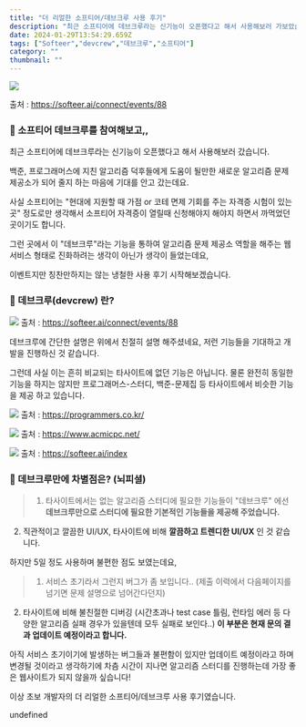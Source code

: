 ```yaml
---
title: "더 리얼한 소프티어/데브크루 사용 후기"
description: "최근 소프티어에 데브크루라는 신기능이 오픈했다고 해서 사용해보러 가보았습니다."
date: 2024-01-29T13:54:29.659Z
tags: ["Softeer","devcrew","데브크루","소프티어"]
category: ""
thumbnail: ""
---
```

![](/images/11c87053-fb7c-4579-82a6-4277042f1644-image.png)

출처 : https://softeer.ai/connect/events/88

### 🎲 소프티어 데브크루를 참여해보고,,
최근 소프티어에 데브크루라는 신기능이 오픈했다고 해서 사용해보러 갔습니다.

백준, 프로그래머스에 지친 알고리즘 덕후들에게 도움이 될만한 새로운 알고리즘 문제 제공소가 되어 줄지 하는 마음에 기대를 안고 갔는데요.

사실 소프티어는 "현대에 지원할 때 가점 or 코테 면제 기회를 주는 자격증 시험이 있는 곳" 정도로만 생각해서 소프티어 자격증이 열릴때 신청해야지 해야지 하면서 까먹었던 곳이기도 합니다.

그런 곳에서 이 "데브크루"라는 기능을 통하여 알고리즘 문제 제공소 역할을 해주는 웹 서비스 형태로 진화하려는 생각이 아닌가 생각이 들었는데요,

이벤트지만 칭찬만하지는 않는 냉철한 사용 후기 시작해보겠습니다.

### 🎯 데브크루(devcrew) 란?
![](/images/bcedc61a-7f5d-4580-907c-1804ffefc18d-image.png)
출처 : https://softeer.ai/connect/events/88

데브크루에 간단한 설명은 위에서 친절히 설명 해주셨네요, 저런 기능들을 기대하고 개발을 진행하신 것 같습니다. 

그런데 사실 이는 흔히 비교되는 타사이트에 없던 기능은 아닙니다. 물론 완전히 동일한 기능을 하지는 않지만 프로그래머스-스터디, 백준-문제집 등 타사이트에서 비슷한 기능을 제공 하고 있습니다.

![](/images/9d5a109f-c40c-491d-9183-ff4c7ec3d3f8-image.png)
출처 : https://programmers.co.kr/

![](/images/3c06f63f-bde4-4f8b-a971-a846fc1b5d90-image.png)
출처 : https://www.acmicpc.net/

![](/images/63c98c11-48af-48a8-b4ba-35eb762edc5b-image.png)
출처 : https://softeer.ai/index


### 🔭 데브크루만에 차별점은? (뇌피셜)

> 1. 타사이트에서는 없는 알고리즘 스터디에 필요한 기능들이 "데브크루" 에선 **데브크루만으로 스터디에 필요한 기본적인 기능들을 제공해 주었습니다.**
2. 직관적이고 깔끔한 UI/UX, 타사이트에 비해 **깔끔하고 트렌디한 UI/UX** 인 것 같습니다.

하지만 5일 정도 사용하며 불편한 점도 보였는데요,

> 1. 서비스 초기라서 그런지 버그가 좀 보입니다.. (제출 이력에서 다음페이지를 넘기면 문제 설명으로 넘어간다던지)
2. 타사이트에 비해 불친절한 디버깅 (시간초과나 test case 틀림, 런타임 에러 등 다양한 알고리즘 실패 경우가 있을텐데 모두 실패로 보인다..) 
**이 부분은 현재 문의 결과 업데이트 예정이라고 합니다.**

아직 서비스 초기이기에 발생하는 버그들과 불편함이 있지만 업데이트 예정이라고 하며 변경될 것이라고 생각하기에 차츰 시간이 지나면 알고리즘 스터디를 진행하는데 가장 좋은 웹사이트가 되지 않을까 싶습니다! 

이상 초보 개발자의 더 리얼한 소프티어/데브크루 사용 후기였습니다.

undefined

